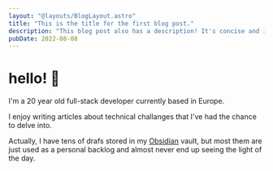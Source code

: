 ```yaml
---
layout: "@layouts/BlogLayout.astro"
title: "This is the title for the first blog post."
description: "This blog post also has a description! It's concise and it works."
pubDate: 2022-08-08
---
```



# hello! 👋

I'm a 20 year old full-stack developer currently based in Europe.

I enjoy writing articles about technical challanges that I've had the chance to delve into.

<Posts />

Actually, I have tens of drafs stored in my [Obsidian](https://obsidian.md/) vault,
but most them are just used as a personal backlog and almost never end up seeing the
light of the day.
